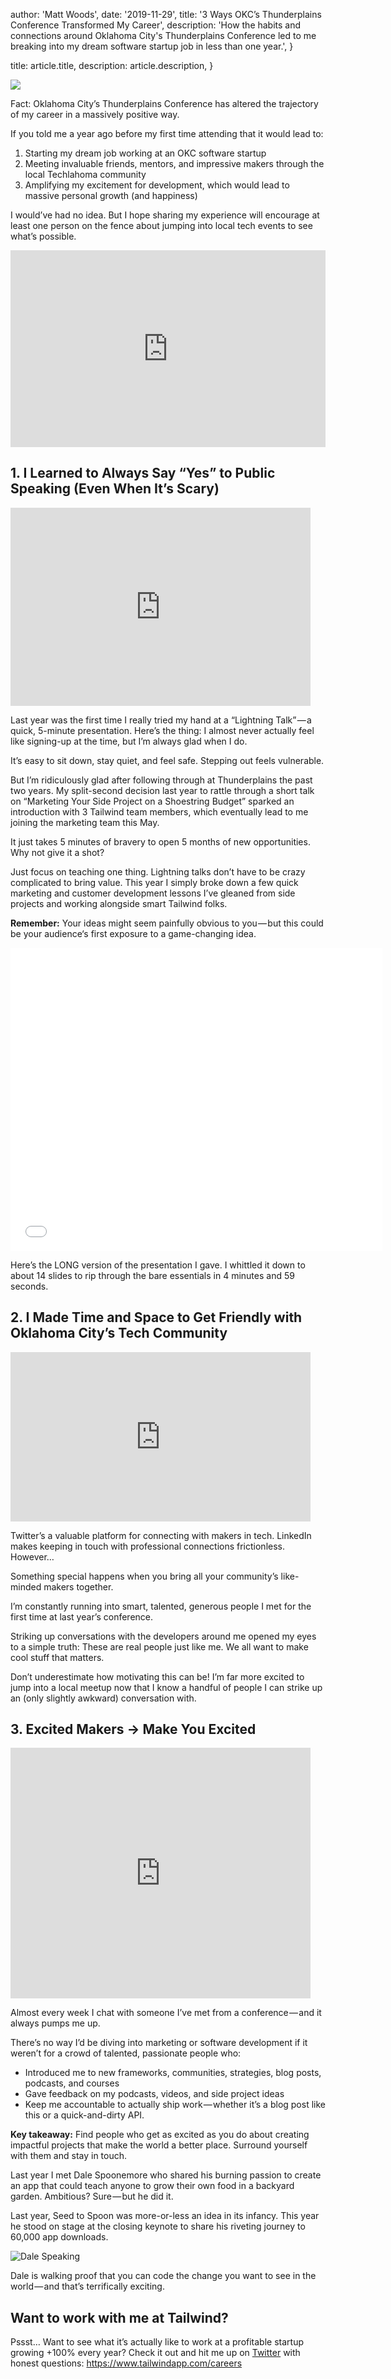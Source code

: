 
  author: 'Matt Woods',
  date: '2019-11-29',
  title: '3 Ways OKC’s Thunderplains Conference Transformed My Career',
  description:
    'How the habits and connections around Oklahoma City\'s Thunderplains Conference led to me breaking into my dream software startup job in less than one year.',
}

  title: article.title,
  description: article.description,
}


![](https://cdn-images-1.medium.com/max/1600/0*BiS6-dB2-94d4VI6)

Fact: Oklahoma City’s Thunderplains Conference has altered the trajectory of my career in a massively positive way.

If you told me a year ago before my first time attending that it would lead to:

1.  Starting my dream job working at an OKC software startup
2.  Meeting invaluable friends, mentors, and impressive makers through the local Techlahoma community
3.  Amplifying my excitement for development, which would lead to massive personal growth (and happiness)

I would’ve had no idea. But I hope sharing my experience will encourage at least one person on the fence about jumping into local tech events to see what’s possible.

<iframe width="100%" height="315" src="https://www.youtube.com/embed/ZlUtROlD_K0" frameborder="0" allow="accelerometer; autoplay; encrypted-media; gyroscope; picture-in-picture" allowfullscreen></iframe>

## 1. I Learned to Always Say “Yes” to Public Speaking (Even When It’s Scary)

<iframe src="https://giphy.com/embed/jndc0TQq9fvK8" width="480" height="317" frameBorder="0" class="giphy-embed" allowFullScreen></iframe>

Last year was the first time I really tried my hand at a “Lightning Talk” — a quick, 5-minute presentation. Here’s the thing: I almost never actually feel like signing-up at the time, but I’m always glad when I do.

It’s easy to sit down, stay quiet, and feel safe. Stepping out feels vulnerable.

But I’m ridiculously glad after following through at Thunderplains the past two years. My split-second decision last year to rattle through a short talk on “Marketing Your Side Project on a Shoestring Budget” sparked an introduction with 3 Tailwind team members, which eventually lead to me joining the marketing team this May.

It just takes 5 minutes of bravery to open 5 months of new opportunities. Why not give it a shot?

Just focus on teaching one thing. Lightning talks don’t have to be crazy complicated to bring value. This year I simply broke down a few quick marketing and customer development lessons I’ve gleaned from side projects and working alongside smart Tailwind folks.

**Remember:** Your ideas might seem painfully obvious to you — but this could be your audience‘s first exposure to a game-changing idea.

<iframe
  src="//www.slideshare.net/slideshow/embed_code/key/r0G3UZqZk3sJ83"
  width="595"
  height="485"
  frameBorder="0"
  marginWidth="0"
  marginHeight="0"
  scrolling="no"
  style={{
    border: "1px solid #CCC",
    borderWidth: "1px",
    marginBottom: "5px",
    maxWidth: "100%"
  }}
  allowFullScreen
></iframe>


Here’s the LONG version of the presentation I gave. I whittled it down to about 14 slides to rip through the bare essentials in 4 minutes and 59 seconds.

## 2. I Made Time and Space to Get Friendly with Oklahoma City’s Tech Community

<iframe src="https://giphy.com/embed/3ohhwgtTbYXLTssiek" width="480" height="271" frameBorder="0" class="giphy-embed" allowFullScreen></iframe>

Twitter’s a valuable platform for connecting with makers in tech. LinkedIn makes keeping in touch with professional connections frictionless. However…

Something special happens when you bring all your community’s like-minded makers together.

I’m constantly running into smart, talented, generous people I met for the first time at last year’s conference.

Striking up conversations with the developers around me opened my eyes to a simple truth: These are real people just like me. We all want to make cool stuff that matters.

Don’t underestimate how motivating this can be! I’m far more excited to jump into a local meetup now that I know a handful of people I can strike up an (only slightly awkward) conversation with.

## 3. Excited Makers -> Make You Excited

<iframe src="https://giphy.com/embed/yoJC2GnSClbPOkV0eA" width="480" height="401" frameBorder="0" class="giphy-embed" allowFullScreen></iframe>

Almost every week I chat with someone I’ve met from a conference — and it always pumps me up.

There’s no way I’d be diving into marketing or software development if it weren’t for a crowd of talented, passionate people who:

-   Introduced me to new frameworks, communities, strategies, blog posts, podcasts, and courses
-   Gave feedback on my podcasts, videos, and side project ideas
-   Keep me accountable to actually ship work — whether it’s a blog post like this or a quick-and-dirty API.

**Key takeaway:** Find people who get as excited as you do about creating impactful projects that make the world a better place. Surround yourself with them and stay in touch.

Last year I met Dale Spoonemore who shared his burning passion to create an app that could teach anyone to grow their own food in a backyard garden. Ambitious? Sure — but he did it.

Last year, Seed to Spoon was more-or-less an idea in its infancy. This year he stood on stage at the closing keynote to share his riveting journey to 60,000 app downloads.

![Dale Speaking](https://cdn-images-1.medium.com/max/1600/1*OBI4743TTqEkL6hd9g91Pw.png)

Dale is walking proof that you can code the change you want to see in the world — and that’s terrifically exciting.

## Want to work with me at Tailwind?

Pssst… Want to see what it’s actually like to work at a profitable startup growing +100% every year? Check it out and hit me up on [Twitter](https://twitter.com/matopher) with honest questions: https://www.tailwindapp.com/careers
